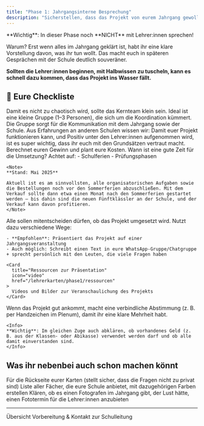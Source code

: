 ```yaml
---
title: "Phase 1: Jahrgangsinterne Besprechung"
description: "Sicherstellen, dass das Projekt von eurem Jahrgang gewollt, verstanden und getragen wird"
---
```


<Warning>
**Wichtig**: In dieser Phase noch **NICHT** mit Lehrer:innen sprechen!

Warum? Erst wenn alles im Jahrgang geklärt ist, habt ihr eine klare Vorstellung davon, was ihr tun wollt. Das macht euch in späteren Gesprächen mit der Schule deutlich souveräner. 

**Sollten die Lehrer:innen beginnen, mit Halbwissen zu tuscheln, kann es schnell dazu kommen, dass das Projekt ins Wasser fällt.**
</Warning>

## 📌 Eure Checkliste

<Steps>
  <Step title="1–3 Verantwortliche festlegen">
    Damit es nicht zu chaotisch wird, sollte das Kernteam klein sein. Ideal ist eine kleine Gruppe (1–3 Personen), die sich um die Koordination kümmert. Die Gruppe sorgt für die Kommunikation mit dem Jahrgang sowie der Schule.
  </Step>
  
  <Step title="Grundsätze für das Projekt anschauen">
    <Card
      title="Grundsätze verstehen"
      icon="shield-check"
      href="/lehrerkarten/phase1/grundsaetze"
      arrow
    >
      Aus Erfahrungen an anderen Schulen wissen wir: 
      Damit euer Projekt funktionieren kann, und Positiv unter den Lehrer:innen aufgenommen wird, ist es super wichtig, dass ihr euch mit den Grundsätzen vertraut macht.
    </Card>
  </Step>
  
  <Step title="Preise anschauen & Ziele festlegen">
    <Card
      title="Kosten & Gewinn kalkulieren"
      icon="calculator"
      href="/lehrerkarten/phase1/kosten-gewinn"
      arrow
    >
      Berechnet euren Gewinn und plant eure Kosten.
    </Card>
  </Step>
  
  <Step title="Zeitraum festlegen">
    Wann ist eine gute Zeit für die Umsetzung? Achtet auf:
    - Schulferien
    - Prüfungsphasen
    
    <Note>
    **Stand: Mai 2025**
    
    Aktuell ist es am sinnvollsten, alle organisatorischen Aufgaben sowie die Bestellungen noch vor den Sommerferien abzuschließen. Mit dem Verkauf sollte dann etwa einen Monat nach den Sommerferien gestartet werden – bis dahin sind die neuen Fünftklässler an der Schule, und der Verkauf kann davon profitieren.
    </Note>
  </Step>
  
  <Step title="Projekt dem Jahrgang vorstellen">
    Alle sollen mitentscheiden dürfen, ob das Projekt umgesetzt wird. Nutzt dazu verschiedene Wege:
    
    - **Empfohlen**: Präsentiert das Projekt auf einer Jahrgangsveranstaltung
    - Auch möglich: Schreibt einen Text in eure WhatsApp-Gruppe/Chatgruppe + sprecht persönlich mit den Leuten, die viele Fragen haben
    
    <Card
      title="Ressourcen zur Präsentation"
      icon="video"
      href="/lehrerkarten/phase1/ressourcen"
    >
      Videos und Bilder zur Veranschaulichung des Projekts
    </Card>
  </Step>
  
  <Step title="Bei positiver Resonanz: Abstimmung durchführen">
    Wenn das Projekt gut ankommt, macht eine verbindliche Abstimmung (z. B. per Handzeichen im Plenum), damit ihr eine klare Mehrheit habt.
    
    <Info>
    **Wichtig**: Im gleichen Zuge auch abklären, ob vorhandenes Geld (z. B. aus der Klassen- oder Abikasse) verwendet werden darf und ob alle damit einverstanden sind.
    </Info>
  </Step>
</Steps>

## Was ihr nebenbei auch schon machen könnt

<AccordionGroup>
  <Accordion title="Steckbrieffragen überlegen" icon="clipboard-question">
    Für die Rückseite eurer Karten (stellt sicher, dass die Fragen nicht zu privat sind)
  </Accordion>
  <Accordion title="Fächer und Farben sammeln" icon="palette">
    Liste aller Fächer, die eure Schule anbietet, mit dazugehörigen Farben erstellen
  </Accordion>
  <Accordion title="Fotografen organisieren" icon="camera">
    Klären, ob es einen Fotografen im Jahrgang gibt, der Lust hätte, einen Fototermin für die Lehrer:innen anzubieten
  </Accordion>
</AccordionGroup>

---

<CardGroup cols={2}>
  <Card title="Zurück zur Übersicht" icon="arrow-left" href="/lehrerkarten/overview">
    Übersicht
  </Card>
<Card
  title="Alles geklärt? Weiter geht's mit Phase 2!"
  icon="arrow-right"
  href="/lehrerkarten/phase2"
>
  Vorbereitung & Kontakt zur Schulleitung
</Card> 
</CardGroup>